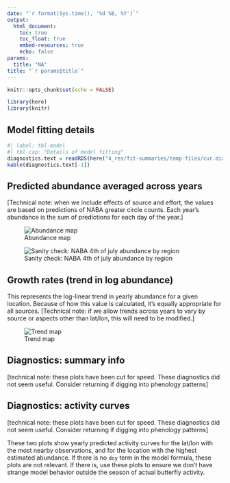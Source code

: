 ```yaml
---
date: "`r format(Sys.time(), '%d %B, %Y')`"
output: 
  html_document: 
    toc: true
    toc_float: true
    embed-resources: true
    echo: false
params:
  title: "NA"
title: "`r params$title`"
---
```


```r
knitr::opts_chunk$set(echo = FALSE)
```


```r
library(here)
library(knitr)
```


## Model fitting details


```r
#| label: tbl-model
#| tbl-cap: "Details of model fitting"
diagnostics.text = readRDS(here("4_res/fit-summaries/temp-files/cur.diagnostics.RDS"))
kable(diagnostics.text[-1])
```


## Predicted abundance averaged across years

[Technical note: when we include effects of source and effort, the values are based on predictions
of NABA greater circle counts. Each year's abundance is the sum of predictions for each day of the year.]


![Abundance map](../4_res/fit-summaries/temp-files/cur.abund.jpg)

![Sanity check: NABA 4th of july abundance by region](../4_res/fit-summaries/temp-files/cur.nfj.abund.jpg)

## Growth rates (trend in log abundance)

This represents the log-linear trend in yearly abundance for a given location. Because of how this value is calculated, it's equally appropriate for all sources. [Technical note: if we allow trends across years
to vary by source or aspects other than lat/lon, this will need to be modified.]


![Trend map](../4_res/fit-summaries/temp-files/cur.trend.jpg)

<!-- ![Reference: NABA 4th of july abundance by region](../4_res/fit-summaries/temp-files/cur.nfj.trend.jpg) -->

## Diagnostics: summary info

[technical note: these plots have been cut for speed. These diagnostics did not seem useful. Consider returning if digging into phenology patterns]

<!-- ![Data across the year, split by inferred or not](../4_res/fit-summaries/temp-files/cur.hist.jpg) -->

<!-- ![Data by region, using FWS regions](../4_res/fit-summaries/temp-files/cur.counts.jpg) -->

## Diagnostics: activity curves

[technical note: these plots have been cut for speed. These diagnostics did not seem useful. Consider returning if digging into phenology patterns]

These two plots show yearly predicted activity curves for the lat/lon with the most nearby observations,
and for the location with the highest estimated abundance. If there is no `doy` term in the
model formula, these plots are not relevant. If there is, use these plots to ensure we don't have
strange model behavior outside the season of actual butterfly activity.

<!-- ![Location of maximum data density](../4_res/fit-summaries/temp-files/cur.activity.maxdata.jpg) -->

<!-- ![Data by region, using FWS regions](../4_res/fit-summaries/temp-files/cur.activity.maxabund.jpg) -->